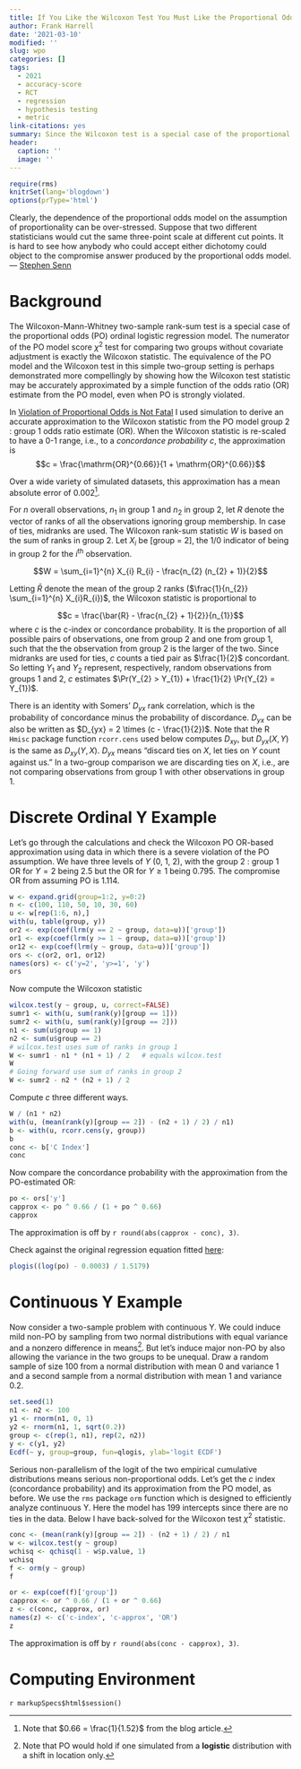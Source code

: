 ```yaml
---
title: If You Like the Wilcoxon Test You Must Like the Proportional Odds Model
author: Frank Harrell
date: '2021-03-10'
modified: ''
slug: wpo
categories: []
tags:
  - 2021
  - accuracy-score
  - RCT
  - regression
  - hypothesis testing
  - metric
link-citations: yes
summary: Since the Wilcoxon test is a special case of the proportional odds (PO) model, if one likes the Wilcoxon test, one must like the PO model.  This is made more convincing by showing examples of how one may accurately compute the Wilcoxon statistic from the PO model's odds ratio.
header:
  caption: ''
  image: ''
---
```


```r
require(rms)
knitrSet(lang='blogdown')
options(prType='html')
```

<p class="rquote">Clearly, the dependence of the proportional odds model on the assumption of proportionality can be over-stressed.  Suppose that two different statisticians would cut the same three-point scale at different cut points. It is hard to see how anybody who could accept either dichotomy could object to the compromise answer produced by the proportional odds model. — <a href="https://onlinelibrary.wiley.com/doi/abs/10.1002/sim.3603">Stephen Senn</a>
</p>

# Background 

The Wilcoxon-Mann-Whitney two-sample rank-sum test is a special case of the proportional odds (PO) ordinal logistic regression model.  The numerator of the PO model score $\chi^2$ test for comparing two groups without covariate adjustment is exactly the Wilcoxon statistic.  The equivalence of the PO model and the Wilcoxon test in this simple two-group setting is perhaps demonstrated more compellingly by showing how the Wilcoxon test statistic may be accurately approximated by a simple function of the odds ratio (OR) estimate from the PO model, even when PO is strongly violated.

In [Violation of Proportional Odds is Not Fatal](https://www.fharrell.com/post/po) I used simulation to derive an accurate approximation to the Wilcoxon statistic from the PO model group 2 : group 1 odds ratio estimate (OR).  When the Wilcoxon statistic is re-scaled to have a 0-1 range, i.e., to a *concordance probability* $c$, the approximation is $$c = \frac{\mathrm{OR}^{0.66}}{1 + \mathrm{OR}^{0.66}}$$

Over a wide variety of simulated datasets, this approximation has a mean absolute error of 0.002^[Note that $0.66 = \frac{1}{1.52}$ from the blog article.].

For $n$ overall observations, $n_1$ in group 1 and $n_2$ in group 2, let $R$ denote the vector of ranks of all the observations ignoring group membership.  In case of ties, midranks are used.
The Wilcoxon rank-sum statistic $W$ is based on the sum of ranks in group 2.  Let $X_{i}$ be [group = 2], the 1/0 indicator of being in group 2 for the $i^{\mathrm{th}}$ observation.

$$W = \sum_{i=1}^{n} X_{i} R_{i} - \frac{n_{2} (n_{2} + 1)}{2}$$

Letting $\bar{R}$ denote the mean of the group 2 ranks ($\frac{1}{n_{2}} \sum_{i=1}^{n} X_{i}R_{i})$, the Wilcoxon statistic is proportional to

$$c = \frac{\bar{R} - \frac{n_{2} + 1}{2}}{n_{1}}$$
where $c$ is the c-index or concordance probability.  It is the proportion of all possible pairs of observations, one from group 2 and one from group 1, such that the the observation from group 2 is the larger of the two.  Since midranks are used for ties, $c$ counts a tied pair as $\frac{1}{2}$ concordant.  So letting $Y_{1}$ and $Y_{2}$ represent, respectively, random observations from groups 1 and 2, $c$ estimates $\Pr(Y_{2} > Y_{1}) + \frac{1}{2} \Pr(Y_{2} = Y_{1})$. 

There is an identity with Somers' $D_{yx}$ rank correlation, which is the probability of concordance minus the probability of discordance.  $D_{yx}$ can be also be written as $D_{yx} = 2 \times (c - \frac{1}{2})$.  Note that the R `Hmisc` package function `rcorr.cens` used below computes $D_{xy}$, but $D_{yx}(X, Y)$ is the same as $D_{xy}(Y, X)$.  $D_{yx}$ means "discard ties on $X$, let ties on $Y$ count against us."  In a two-group comparison we are discarding ties on $X$, i.e., are not comparing observations from group 1 with other observations in group 1.

# Discrete Ordinal Y Example

Let's go through the calculations and check the Wilcoxon PO OR-based approximation using data in which there is a severe violation of the PO assumption.  We have three levels of $Y$ (0, 1, 2), with the group 2 : group 1 OR for $Y=2$ being 2.5 but the OR for $Y \geq 1$ being 0.795.  The compromise OR from assuming PO is 1.114.

```r
w <- expand.grid(group=1:2, y=0:2)
n <- c(100, 110, 50, 10, 30, 60)
u <- w[rep(1:6, n),]
with(u, table(group, y))
or2 <- exp(coef(lrm(y == 2 ~ group, data=u))['group'])
or1 <- exp(coef(lrm(y >= 1 ~ group, data=u))['group'])
or12 <- exp(coef(lrm(y ~ group, data=u))['group'])
ors <- c(or2, or1, or12)
names(ors) <- c('y=2', 'y>=1', 'y')
ors
```

Now compute the Wilcoxon statistic

```r
wilcox.test(y ~ group, u, correct=FALSE)
sumr1 <- with(u, sum(rank(y)[group == 1]))
sumr2 <- with(u, sum(rank(y)[group == 2]))
n1 <- sum(u$group == 1)
n2 <- sum(u$group == 2)
# wilcox.test uses sum of ranks in group 1
W <- sumr1 - n1 * (n1 + 1) / 2   # equals wilcox.test
W
# Going forward use sum of ranks in group 2
W <- sumr2 - n2 * (n2 + 1) / 2
```

Compute $c$ three different ways.

```r
W / (n1 * n2)
with(u, (mean(rank(y)[group == 2]) - (n2 + 1) / 2) / n1)
b <- with(u, rcorr.cens(y, group))
b
conc <- b['C Index']
conc
```

Now compare the concordance probability with the approximation from the PO-estimated OR:

```r
po <- ors['y']
capprox <- po ^ 0.66 / (1 + po ^ 0.66)
capprox
```

The approximation is off by `r round(abs(capprox - conc), 3)`.

Check against the original regression equation fitted [here](https://fharrell.com/post/po):

```r
plogis((log(po) - 0.0003) / 1.5179)
```

# Continuous Y Example

Now consider a two-sample problem with continuous Y.  We could induce mild non-PO by sampling from two normal distributions with equal variance and a nonzero difference in means^[Note that PO would hold if one simulated from a **logistic** distribution with a shift in location only.].  But let's induce major non-PO by also allowing the variance in the two groups to be unequal.  Draw a random sample of size 100 from a normal distribution with mean 0 and variance 1 and a second sample from a normal distribution with mean 1 and variance 0.2.

```r
set.seed(1)
n1 <- n2 <- 100
y1 <- rnorm(n1, 0, 1)
y2 <- rnorm(n1, 1, sqrt(0.2))
group <- c(rep(1, n1), rep(2, n2))
y <- c(y1, y2)
Ecdf(~ y, group=group, fun=qlogis, ylab='logit ECDF')
```

Serious non-parallelism of the logit of the two empirical cumulative distributions means serious non-proportional odds.  Let's get the $c$ index (concordance probability) and its approximation from the PO model, as before.  We use the `rms` package `orm` function which is designed to efficiently analyze continuous Y.  Here the model has 199 intercepts since there are no ties in the data.  Below I have back-solved for the Wilcoxon test $\chi^2$ statistic.

```r
conc <- (mean(rank(y)[group == 2]) - (n2 + 1) / 2) / n1
w <- wilcox.test(y ~ group)
wchisq <- qchisq(1 - w$p.value, 1)
wchisq
f <- orm(y ~ group)
f
```

```r
or <- exp(coef(f)['group'])
capprox <- or ^ 0.66 / (1 + or ^ 0.66)
z <- c(conc, capprox, or)
names(z) <- c('c-index', 'c-approx', 'OR')
z
```

The approximation is off by `r round(abs(conc - capprox), 3)`.

# Computing Environment

`r markupSpecs$html$session()`

